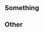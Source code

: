 

<Meta data={metadata} />

<BlogImage
  src="https://i.imgur.com/X0jy3lO.png"
  alt="Twin sheep in a field"
  caption="Similar but different"
/>

## Something

## Other
